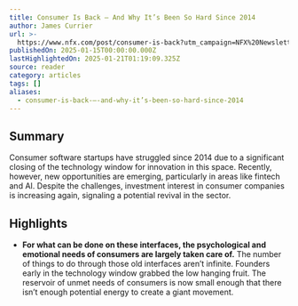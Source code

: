 ```yaml
---
title: Consumer Is Back – And Why It’s Been So Hard Since 2014
author: James Currier
url: >-
  https://www.nfx.com/post/consumer-is-back?utm_campaign=NFX%20Newsletter&utm_medium=email&_hsenc=p2ANqtz-9pC5m3AB_dsD4IFhfWXVLRUFEriNHjpf55yGqm0Q8qccSUWRbZrFye9SKqVgkbXWaCftxCrAxyqqIeFCx7mYAHodO4j1gWPRz7jzC0YIezIna2IbQ&_hsmi=342805989&utm_content=342805989&utm_source=hs_email
publishedOn: 2025-01-15T00:00:00.000Z
lastHighlightedOn: 2025-01-21T01:19:09.325Z
source: reader
category: articles
tags: []
aliases:
  - consumer-is-back-–-and-why-it’s-been-so-hard-since-2014
---
```

## Summary

Consumer software startups have struggled since 2014 due to a significant closing of the technology window for innovation in this space. Recently, however, new opportunities are emerging, particularly in areas like fintech and AI. Despite the challenges, investment interest in consumer companies is increasing again, signaling a potential revival in the sector.

## Highlights
- **For what can be done on these interfaces, the psychological and emotional needs of consumers are largely taken care of.** The number of things to do through those old interfaces aren’t infinite. Founders early in the technology window grabbed the low hanging fruit. The reservoir of unmet needs of consumers is now small enough that there isn’t enough potential energy to create a giant movement.
